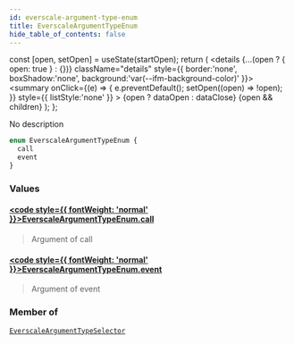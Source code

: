 ```yaml
---
id: everscale-argument-type-enum
title: EverscaleArgumentTypeEnum
hide_table_of_contents: false
---
```







  const [open, setOpen] = useState(startOpen);
  return (
    <details {...(open ? { open: true } : {})} className="details" style={{ border:'none', boxShadow:'none', background:'var(--ifm-background-color)' }}>
      <summary
        onClick={(e) => {
          e.preventDefault();
          setOpen((open) => !open);
        }}
        style={{ listStyle:'none' }}
      >
      {open ? dataOpen : dataClose}
      </summary>
      {open && children}
    </details>
  );
};








No description


```graphql
enum EverscaleArgumentTypeEnum {
  call
  event
}
```




### Values

#### [<code style={{ fontWeight: 'normal' }}>EverscaleArgumentTypeEnum.<b>call</b></code>](#)  
> 
> 
> Argument of call
> 

#### [<code style={{ fontWeight: 'normal' }}>EverscaleArgumentTypeEnum.<b>event</b></code>](#)  
> 
> 
> Argument of event
> 



### Member of

[`EverscaleArgumentTypeSelector`](/docs/v1/graphql-reference/inputs/everscale-argument-type-selector)  <Badge class="secondary" text="input"/>

